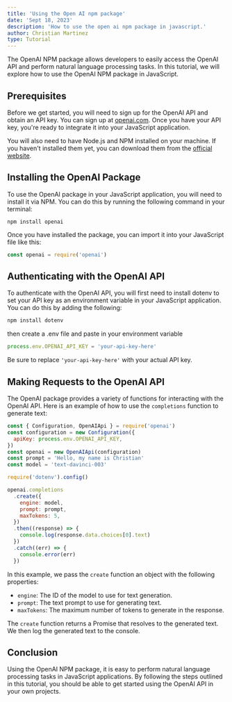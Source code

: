 ```yaml
---
title: 'Using the Open AI npm package'
date: 'Sept 18, 2023'
description: 'How to use the open ai npm package in javascript.'
author: Christian Martinez
type: Tutorial
---
```


The OpenAI NPM package allows developers to easily access the OpenAI API and perform natural language processing tasks. In this tutorial, we will explore how to use the OpenAI NPM package in JavaScript.

## Prerequisites

Before we get started, you will need to sign up for the OpenAI API and obtain an API key. You can sign up at [openai.com](https://openai.com/). Once you have your API key, you're ready to integrate it into your JavaScript application.

You will also need to have Node.js and NPM installed on your machine. If you haven't installed them yet, you can download them from the [official website](https://nodejs.org/en/).

## Installing the OpenAI Package

To use the OpenAI package in your JavaScript application, you will need to install it via NPM. You can do this by running the following command in your terminal:

```
npm install openai
```

Once you have installed the package, you can import it into your JavaScript file like this:

```javascript
const openai = require('openai')
```

## Authenticating with the OpenAI API

To authenticate with the OpenAI API, you will first need to install dotenv to set your API key as an environment variable in your JavaScript application. You can do this by adding the following:

```javascript
npm install dotenv
```

then create a .env file and paste in your environment variable

```javascript
process.env.OPENAI_API_KEY = 'your-api-key-here'
```

Be sure to replace `'your-api-key-here'` with your actual API key.

## Making Requests to the OpenAI API

The OpenAI package provides a variety of functions for interacting with the OpenAI API. Here is an example of how to use the `completions` function to generate text:

```javascript
const { Configuration, OpenAIApi } = require('openai')
const configuration = new Configuration({
  apiKey: process.env.OPENAI_API_KEY,
})
const openai = new OpenAIApi(configuration)
const prompt = 'Hello, my name is Christian'
const model = 'text-davinci-003'

require('dotenv').config()

openai.completions
  .create({
    engine: model,
    prompt: prompt,
    maxTokens: 5,
  })
  .then((response) => {
    console.log(response.data.choices[0].text)
  })
  .catch((err) => {
    console.error(err)
  })
```

In this example, we pass the `create` function an object with the following properties:

- `engine`: The ID of the model to use for text generation.
- `prompt`: The text prompt to use for generating text.
- `maxTokens`: The maximum number of tokens to generate in the response.

The `create` function returns a Promise that resolves to the generated text. We then log the generated text to the console.

## Conclusion

Using the OpenAI NPM package, it is easy to perform natural language processing tasks in JavaScript applications. By following the steps outlined in this tutorial, you should be able to get started using the OpenAI API in your own projects.

